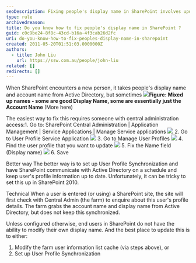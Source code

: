```yaml
---
seoDescription: Fixing people's display name in SharePoint involves updating the Name field in the User Profile Service Application or setting up User Profile Synchronization to keep profiles up to date.
type: rule
archivedreason:
title: Do you know how to fix people's display name in SharePoint ?
guid: c0c9be24-8f8c-43cd-b16a-4f3cab26d2fc
uri: do-you-know-how-to-fix-peoples-display-name-in-sharepoint
created: 2011-05-20T01:51:03.0000000Z
authors:
  - title: John Liu
    url: https://ssw.com.au/people/john-liu
related: []
redirects: []
---
```


When SharePoint encounters a new person, it takes people's display name and account name from Active Directory, but sometimes
![](MixUpNames.jpg)**Figure: Mixed up names - some are good Display Name, some are essentially just the Account Name** (More here)

The easiest way to fix this requires someone with central administration access:1. Go to: SharePoint Central Administration | Application Management | Service Applications | Manage Service applications
![](ServiceApplication.jpg) 2. Go to User Profile Service Application
![](UserProfileServiceApplication.jpg) 3. Go to Manage User Profiles
![](ManageUserProfiles.jpg) 4. Find the user profile that you want to update
![](FindUserProfile.jpg) 5. Fix the Name field (Display name)
![](FixNameField.jpg) 6. Save

Better way
The better way is to set up User Profile Synchronization and have SharePoint communicate with Active Directory on a schedule and keep user's profile information up to date. Unfortunately, it can be tricky to set this up in SharePoint 2010.

Technical
When a user is entered (or using) a SharePoint site, the site will first check with Central Admin (the farm) to enquire about this user's profile details. The farm grabs the account name and display name from Active Directory, but does not keep this synchronized.

Unless configured otherwise, end users in SharePoint do not have the ability to modify their own display name. And the best place to update this is to either:

1. Modify the farm user information list cache (via steps above), or
2. Set up User Profile Synchronization